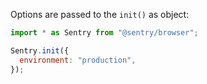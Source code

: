 Options are passed to the `init()` as object:

```javascript
import * as Sentry from "@sentry/browser";

Sentry.init({
  environment: "production",
});
```
